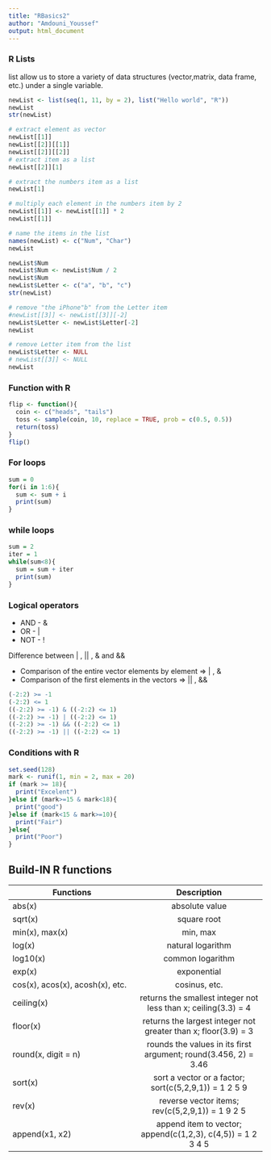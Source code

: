 ```yaml
---
title: "RBasics2"
author: "Amdouni_Youssef"
output: html_document
---
```

### R Lists 

list allow us to store a variety of data structures (vector,matrix, data frame, etc.) under a single variable.
```r
newList <- list(seq(1, 11, by = 2), list("Hello world", "R"))
newList
str(newList)
```
```r
# extract element as vector 
newList[[1]] 
newList[[2]][[1]]
newList[[2]][[2]]
# extract item as a list
newList[[2]][1]

# extract the numbers item as a list
newList[1]

# multiply each element in the numbers item by 2
newList[[1]] <- newList[[1]] * 2
newList[[1]]
```
```r
# name the items in the list 
names(newList) <- c("Num", "Char")
newList
```
```r
newList$Num
newList$Num <- newList$Num / 2
newList$Num
newList$Letter <- c("a", "b", "c")
str(newList)
```
```r
# remove "the iPhone"b" from the Letter item
#newList[[3]] <- newList[[3]][-2]
newList$Letter <- newList$Letter[-2]
newList

# remove Letter item from the list
newList$Letter <- NULL
# newList[[3]] <- NULL
newList
```
### Function with R
```r
flip <- function(){
  coin <- c("heads", "tails")
  toss <- sample(coin, 10, replace = TRUE, prob = c(0.5, 0.5))
  return(toss)
}
flip()
```
### For loops
```r
sum = 0
for(i in 1:6){
  sum <- sum + i
  print(sum)
} 
```
### while loops
```r
sum = 2
iter = 1
while(sum<8){
  sum = sum + iter 
  print(sum)
}
```
### Logical operators

- AND - &
- OR - |
- NOT - !

Difference between | , || , & and &&

- Comparison of the entire vector elements by element => | , &
- Comparison of the first elements in the vectors => || , &&
```r
(-2:2) >= -1
(-2:2) <= 1
((-2:2) >= -1) & ((-2:2) <= 1)
((-2:2) >= -1) | ((-2:2) <= 1)
((-2:2) >= -1) && ((-2:2) <= 1)
((-2:2) >= -1) || ((-2:2) <= 1)

```
### Conditions with R
```r
set.seed(128)
mark <- runif(1, min = 2, max = 20)
if (mark >= 18){
  print("Excelent")
}else if (mark>=15 & mark<18){
  print("good")
}else if (mark<15 & mark>=10){
  print("Fair")
}else{
  print("Poor")
}
```
## Build-IN R functions 
| Functions     | Description   |
|---------------|:-------------:|
| abs(x)        | absolute value | 
| sqrt(x)       | square root      |   
| min(x), max(x)| min, max      |    
| log(x)	      | natural logarithm |
| log10(x)	    | common logarithm |
| exp(x)        | exponential |
| cos(x), acos(x), acosh(x), etc.| cosinus, etc.|
| ceiling(x)    | returns the smallest integer not less than x; ceiling(3.3) = 4 |
| floor(x)      | returns the largest integer not greater than x; floor(3.9) = 3 |
| round(x, digit = n) | rounds the values in its first argument; round(3.456, 2) = 3.46 |
| sort(x) | sort a vector or a factor; sort(c(5,2,9,1)) = 1 2 5 9 |
| rev(x) | reverse vector items; rev(c(5,2,9,1)) = 1 9 2 5 |
| append(x1, x2) | append item to vector; append(c(1,2,3), c(4,5)) = 1 2 3 4 5 |